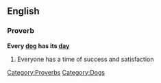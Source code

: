 ==English==

===Proverb===
'''Every [[dog]] has its [[day]]'''
# Everyone has a time of success and satisfaction

[[Category:Proverbs]] 
[[Category:Dogs]]
